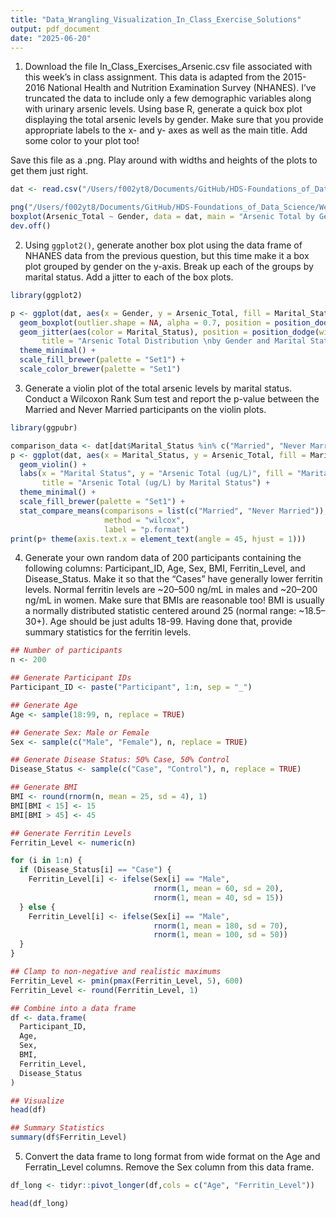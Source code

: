 ```yaml
---
title: "Data_Wrangling_Visualization_In_Class_Exercise_Solutions"
output: pdf_document
date: "2025-06-20"
---
```


1) Download the file In_Class_Exercises_Arsenic.csv file associated with this week's in class assignment. This data is adapted from the 2015-2016 National Health and Nutrition Examination Survey (NHANES). I've truncated the data to include only a few demographic variables along with urinary arsenic levels. Using base R, generate a quick box plot displaying the total arsenic levels by gender. Make sure that you provide appropriate labels to the x- and y- axes as well as the main title. Add some color to your plot too! 

Save this file as a .png. Play around with widths and heights of the plots to get them just right. 
```r
dat <- read.csv("/Users/f002yt8/Documents/GitHub/HDS-Foundations_of_Data_Science/Week_2/Data/Assignment_2_Arsenic.csv")

png("/Users/f002yt8/Documents/GitHub/HDS-Foundations_of_Data_Science/Week_2/Data/arsenic_boxplot.png", width = 1500, height = 1500, res = 300)
boxplot(Arsenic_Total ~ Gender, data = dat, main = "Arsenic Total by Gender", col = c("#E9D7C0","#BAD6D1"), xlab = "Gender", ylab = "Arsenic Total (ug/L)")
dev.off()
```

2) Using `ggplot2()`, generate another box plot using the data frame of NHANES data from the previous question, but this time make it a box plot grouped by gender on the y-axis. Break up each of the groups by marital status. Add a jitter to each of the box plots. 

```r
library(ggplot2)

p <- ggplot(dat, aes(x = Gender, y = Arsenic_Total, fill = Marital_Status)) +
  geom_boxplot(outlier.shape = NA, alpha = 0.7, position = position_dodge(width = 0.75)) +
  geom_jitter(aes(color = Marital_Status), position = position_dodge(width = 0.75), size = 2, alpha = 0.6) + labs(x = "Gender", y = "Arsenic_Total", fill = "Marital Status", color = "Marital Status",
       title = "Arsenic Total Distribution \nby Gender and Marital Status") +
  theme_minimal() +
  scale_fill_brewer(palette = "Set1") +
  scale_color_brewer(palette = "Set1")


```

3) Generate a violin plot of the total arsenic levels by marital status. Conduct a Wilcoxon Rank Sum test and report the p-value between the Married and Never Married participants on the violin plots. 

```r
library(ggpubr)

comparison_data <- dat[dat$Marital_Status %in% c("Married", "Never Married"), ]
p <- ggplot(dat, aes(x = Marital_Status, y = Arsenic_Total, fill = Marital_Status)) +
  geom_violin() +
  labs(x = "Marital Status", y = "Arsenic Total (ug/L)", fill = "Marital Status",
       title = "Arsenic Total (ug/L) by Marital Status") +
  theme_minimal() +
  scale_fill_brewer(palette = "Set1") +
  stat_compare_means(comparisons = list(c("Married", "Never Married")),
                     method = "wilcox",
                     label = "p.format")
print(p+ theme(axis.text.x = element_text(angle = 45, hjust = 1)))
```

4) Generate your own random data of 200 participants containing the following columns: Participant_ID, Age, Sex, BMI, Ferritin_Level, and Disease_Status. Make it so that the "Cases" have generally lower ferritin levels. Normal ferritin levels are ~20–500 ng/mL in males and ~20–200 ng/mL in women. Make sure that BMIs are reasonable too! BMI is usually a normally distributed statistic centered around 25 (normal range: ~18.5–30+). Age should be just adults 18-99. Having done that, provide summary statistics for the ferritin levels. 

```r
## Number of participants
n <- 200

## Generate Participant IDs
Participant_ID <- paste("Participant", 1:n, sep = "_")

## Generate Age
Age <- sample(18:99, n, replace = TRUE)

## Generate Sex: Male or Female
Sex <- sample(c("Male", "Female"), n, replace = TRUE)

## Generate Disease Status: 50% Case, 50% Control
Disease_Status <- sample(c("Case", "Control"), n, replace = TRUE)

## Generate BMI
BMI <- round(rnorm(n, mean = 25, sd = 4), 1)
BMI[BMI < 15] <- 15
BMI[BMI > 45] <- 45

## Generate Ferritin Levels
Ferritin_Level <- numeric(n)

for (i in 1:n) {
  if (Disease_Status[i] == "Case") {
    Ferritin_Level[i] <- ifelse(Sex[i] == "Male",
                                rnorm(1, mean = 60, sd = 20),
                                rnorm(1, mean = 40, sd = 15))
  } else {
    Ferritin_Level[i] <- ifelse(Sex[i] == "Male",
                                rnorm(1, mean = 180, sd = 70),
                                rnorm(1, mean = 100, sd = 50))
  }
}

## Clamp to non-negative and realistic maximums
Ferritin_Level <- pmin(pmax(Ferritin_Level, 5), 600)
Ferritin_Level <- round(Ferritin_Level, 1)

## Combine into a data frame
df <- data.frame(
  Participant_ID,
  Age,
  Sex,
  BMI,
  Ferritin_Level,
  Disease_Status
)

## Visualize
head(df)

## Summary Statistics
summary(df$Ferritin_Level)
```

5) Convert the data frame to long format from wide format on the Age and Ferratin_Level columns. Remove the Sex column from this data frame. 
```r

df_long <- tidyr::pivot_longer(df,cols = c("Age", "Ferritin_Level"))

head(df_long)
```



